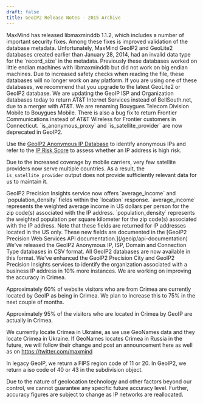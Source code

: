 ```yaml
---
draft: false
title: GeoIP2 Release Notes - 2015 Archive
---
```


<ReleaseNote date="2015-11-17" title="libmaxminddb 1.1.2">
MaxMind has released libmaxminddb 1.1.2, which includes a number of important
security fixes. Among these fixes is improved validation of the database
metadata. Unfortunately, MaxMind GeoIP2 and GeoLite2 databases created earlier
than January 28, 2014, had an invalid data type for the `record_size` in the
metadata. Previously these databases worked on little endian machines with
libmaxminddb but did not work on big endian machines. Due to increased safety
checks when reading the file, these databases will no longer work on any
platform. If you are using one of these databases, we recommend that you
upgrade to the latest GeoLite2 or GeoIP2 database.
</ReleaseNote>

<ReleaseNote date="2015-08-10" title="GeoIP ISP update">
We are updating the GeoIP ISP and Organization databases today to return AT&T
Internet Services instead of BellSouth.net, due to a merger with AT&T. We are
renaming Bouygues Telecom Division Mobile to Bouygues Mobile. There is also a
bug fix to return Frontier Communications instead of AT&T Wireless for Frontier
customers in Connecticut.
</ReleaseNote>

<ReleaseNote date="2015-07-13" title="is_anonymous_proxy and is_satellite_provider Deprecation in GeoIP2">
`is_anonymous_proxy` and `is_satellite_provider` are now deprecated in GeoIP2.

Use the [GeoIP2 Anonymous IP
Database](https://www.maxmind.com/en/geoip2-anonymous-ip-database) to identify
anonymous IPs and refer to the [IP Risk
Score](https://www.maxmind.com/en/explanation-of-minfraud-riskscore) to assess
whether an IP address is high risk.

Due to the increased coverage by mobile carriers, very few satellite providers
now serve multiple countries. As a result, the `is_satellite_provider` output
does not provide sufficiently relevant data for us to maintain it.
</ReleaseNote>

<ReleaseNote date="2015-06-29" title="Average Income and Population Density">
GeoIP2 Precision Insights service now offers `average_income` and
`population_density` fields within the `location` response. `average_income`
represents the weighted average income in US dollars per person for the zip
code(s) associated with the IP address. `population_density` represents the
weighted population per square kilometer for the zip code(s) associated with
the IP address. Note that these fields are returned for IP addresses located in
the US only. These new fields are documented in the [GeoIP2 Precision Web
Services API
documentation.](/geoip/api-documentation)
</ReleaseNote>

<ReleaseNote date="2015-06-11" title="GeoIP2 CSVs for Anonymous IP, ISP, Domain and Connection Type">
We've released the GeoIP2 Anonymous IP, ISP, Domain and Connection Type
databases in CSV format. All GeoIP2 databases are now available in this format.
</ReleaseNote>

<ReleaseNote date="2015-05-11" title="Improvements to GeoIP2 Precision City and Insights">
We've enhanced the GeoIP2 Precision City and GeoIP2 Precision Insights services
to identify the organization associated with a business IP address in 10% more
instances.
</ReleaseNote>

<ReleaseNote date="2015-01-27" title="GeoIP Accuracy in Crimea">
We are working on improving the accuracy in Crimea.

Approximately 60% of website visitors who are from Crimea are currently located
by GeoIP as being in Crimea. We plan to increase this to 75% in the next couple
of months.

Approximately 95% of the visitors who are located in Crimea by GeoIP are
actually in Crimea.

We currently locate Crimea in Ukraine, as we use GeoNames data and they locate
Crimea in Ukraine. If GeoNames locates Crimea in Russia in the future, we will
follow their change and post an announcement here as well as on
https://twitter.com/maxmind

In legacy GeoIP, we return a FIPS region code of 11 or 20. In GeoIP2, we return
a iso code of 40 or 43 in the subdivision object.

Due to the nature of geolocation technology and other factors beyond our
control, we cannot guarantee any specific future accuracy level. Further,
accuracy figures are subject to change as IP networks are reallocated.
</ReleaseNote>
